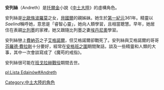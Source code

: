'''安列絲'''（Andreth）是[[托爾金|托爾金]]小說《[[中土大陸|中土大陸]]》的虛構角色。

安列絲是[[比歐族|比歐族]][[波羅莫_（第一紀元）|波羅莫]]之女，[[比歐族|貝國爾]]的親姊妹。她生於[[第一紀元|第一紀元]]361年。精靈以''Saelind''稱呼她，意思是「睿智心靈」，她向人類學習，且相當聰慧。早年，她居住在表親[[比歐族|比列墨]]的家裡，她又跟隨比列墨之妻[[埃丹尼奧|埃丹尼奧]]學習。

安列絲戀上[[費納芬|費納芬]]之子[[艾格諾爾|艾格諾爾]]，但艾格諾爾卻戰死了。安列絲與艾格諾爾的哥哥[[芬羅德·費拉剛|芬羅德·費拉剛]]十分要好，經常在[[安格班之圍|安格班之圍]]期間聚話，談及一些精靈和人類的大事，其中一次會談寫成了《魔苟的戒指》。

安列絲很可能在[[班戈拉赫戰役|班戈拉赫戰役]]期間去世。

[[Category:中土大陸的角色|Category:中土大陸的角色]]

[[pl:Lista_Edainów#Andreth|pl:Lista Edainów#Andreth]]